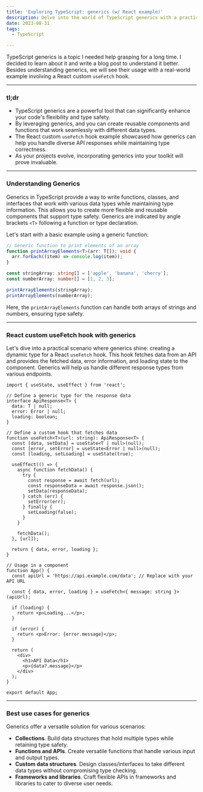 ```yaml
---
title: 'Exploring TypeScript: generics (w/ React example)'
description: Delve into the world of TypeScript generics with a practical guide featuring a React example. Learn how to enhance code reusability and type safety effectively.
date: 2023-08-31
tags:
  - TypeScript

---
```


TypeScript generics is a topic I needed help grasping for a long time. I decided to learn about it and write a blog post to understand it better. Besides understanding generics, we will see their usage with a real-world example involving a React custom `useFetch` hook.

---

### tl;dr

- TypeScript generics are a powerful tool that can significantly enhance your code's flexibility and type safety.
- By leveraging generics, and you can create reusable components and functions that work seamlessly with different data types.
- The React custom `useFetch` hook example showcased how generics can help you handle diverse API responses while maintaining type correctness.
- As your projects evolve, incorporating generics into your toolkit will prove invaluable.

---

### Understanding Generics

Generics in TypeScript provide a way to write functions, classes, and interfaces that work with various data types while maintaining type information. This allows you to create more flexible and reusable components that support type safety. Generics are indicated by angle brackets `<T>` following a function or type declaration.

Let's start with a basic example using a generic function:

```ts
// Generic function to print elements of an array
function printArrayElements<T>(arr: T[]): void {
  arr.forEach((item) => console.log(item));
}

const stringArray: string[] = ['apple', 'banana', 'cherry'];
const numberArray: number[] = [1, 2, 3];

printArrayElements(stringArray);
printArrayElements(numberArray);
```

Here, the `printArrayElements` function can handle both arrays of strings and numbers, ensuring type safety.

---

### React custom useFetch hook with generics

Let's dive into a practical scenario where generics shine: creating a dynamic type for a React `useFetch` hook. This hook fetches data from an API and provides the fetched data, error information, and loading state to the component. Generics will help us handle different response types from various endpoints.

```tsx
import { useState, useEffect } from 'react';

// Define a generic type for the response data
interface ApiResponse<T> {
  data: T | null;
  error: Error | null;
  loading: boolean;
}

// Define a custom hook that fetches data
function useFetch<T>(url: string): ApiResponse<T> {
  const [data, setData] = useState<T | null>(null);
  const [error, setError] = useState<Error | null>(null);
  const [loading, setLoading] = useState(true);

  useEffect(() => {
    async function fetchData() {
      try {
        const response = await fetch(url);
        const responseData = await response.json();
        setData(responseData);
      } catch (err) {
        setError(err);
      } finally {
        setLoading(false);
      }
    }

    fetchData();
  }, [url]);

  return { data, error, loading };
}

// Usage in a component
function App() {
  const apiUrl = 'https://api.example.com/data'; // Replace with your API URL

  const { data, error, loading } = useFetch<{ message: string }>(apiUrl);

  if (loading) {
    return <p>Loading...</p>;
  }

  if (error) {
    return <p>Error: {error.message}</p>;
  }

  return (
    <div>
      <h1>API Data</h1>
      <p>{data?.message}</p>
    </div>
  );
}

export default App;
```

---

### Best use cases for generics

Generics offer a versatile solution for various scenarios:

- **Collections**. Build data structures that hold multiple types while retaining type safety.
- **Functions and APIs**. Create versatile functions that handle various input and output types.
- **Custom data structures**. Design classes/interfaces to take different data types without compromising type checking.
- **Frameworks and libraries**. Craft flexible APIs in frameworks and libraries to cater to diverse user needs.
